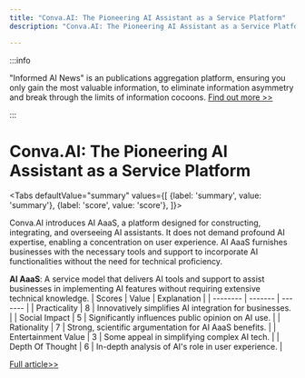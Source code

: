```yaml
---
title: "Conva.AI: The Pioneering AI Assistant as a Service Platform"
description: "Conva.AI: The Pioneering AI Assistant as a Service Platform"

---
```



:::info

"Informed AI News" is an publications aggregation platform, ensuring you only gain the most valuable information, to eliminate information asymmetry and break through the limits of information cocoons.  [Find out more >>](/)

:::

# Conva.AI: The Pioneering AI Assistant as a Service Platform


<Tabs
	defaultValue="summary"
	values={[
	{label: 'summary', value: 'summary'},
	{label: 'score', value: 'score'},
]}>
<TabItem value="summary">


Conva.AI introduces AI AaaS, a platform designed for constructing, integrating, and overseeing AI assistants. It does not demand profound AI expertise, enabling a concentration on user experience. AI AaaS furnishes businesses with the necessary tools and support to incorporate AI functionalities without the need for technical proficiency.

**AI AaaS**: A service model that delivers AI tools and support to assist businesses in implementing AI features without requiring extensive technical knowledge.
</TabItem>
<TabItem value="score">
	| Scores     | Value   | Explanation |
	| -------- | ------- | ------- |
	| Practicality  | 8    | Innovatively simplifies AI integration for businesses.    |
	| Social Impact | 5     | Significantly influences public opinion on AI use.    |
	| Rationality    | 7    | Strong, scientific argumentation for AI AaaS benefits.    |
	| Entertainment Value    | 3    | Some appeal in simplifying complex AI tech.    |
	| Depth Of Thought    | 6    | In-depth analysis of AI's role in user experience.    |
</TabItem>
</Tabs>

[Full article>>](https://www.producthunt.com/posts/conva-ai-backed-by-google)
